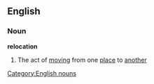 ==English==
===Noun===
'''relocation'''
#The act of [[moving]] from one [[place]] to [[another]]
[[Category:English nouns]]